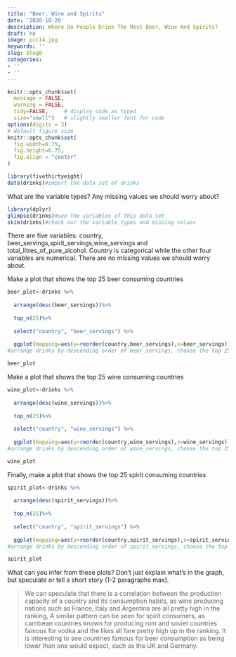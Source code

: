 ```yaml
---
title: "Beer, Wine and Spirits"
date: '2020-10-20'
description: Where Do People Drink The Most Beer, Wine And Spirits?
draft: no
image: pic14.jpg
keywords: ''
slug: blog8
categories:
- ''
- ''
---
```



```r
knitr::opts_chunk$set(
  message = FALSE, 
  warning = FALSE, 
  tidy=FALSE,     # display code as typed
  size="small")   # slightly smaller font for code
options(digits = 3)
# default figure size
knitr::opts_chunk$set(
  fig.width=6.75, 
  fig.height=6.75,
  fig.align = "center"
)
```

```r
library(fivethirtyeight)
data(drinks)#import the data set of drinks
```

What are the variable types? Any missing values we should worry about? 
```r
library(dplyr)
glimpse(drinks)#see the variables of this data set
skim(drinks)#check out the variable types and missing values  
```

There are five variables: country, beer_servings,spirit_servings,wine_servings and total_litres_of_pure_alcohol. Country is categorical while the other four variables are numerical. There are no missing values we should worry about.

Make a plot that shows the top 25 beer consuming countries

```r
beer_plot<-drinks %>% 
  
  arrange(desc(beer_servings))%>%
  
  top_n(25)%>%
  
  select("country", "beer_servings") %>%
  
  ggplot(mapping=aes(y=reorder(country,beer_servings),x=beer_servings))+geom_col()+labs(title = "Top 25 beer consuming countries", y = "Country",  x = "Beer servings")
#arrange drinks by descending order of beer_servings, choose the top 25 values and draw the plot of top 25 beer consuming countries.

beer_plot
```

Make a plot that shows the top 25 wine consuming countries
```r
wine_plot<-drinks %>% 
  
  arrange(desc(wine_servings))%>%
  
  top_n(25)%>%
  
  select("country", "wine_servings") %>%
  
  ggplot(mapping=aes(y=reorder(country,wine_servings),x=wine_servings))+geom_col()+labs(title = "Top 25 wine consuming countries", y = "Country",  x = "Wine servings")
#arrange drinks by descending order of wine_servings, choose the top 25 values and draw the plot of top 25 wine consuming countries.

wine_plot
```

Finally, make a plot that shows the top 25 spirit consuming countries
```r
spirit_plot<-drinks %>% 
  
  arrange(desc(spirit_servings))%>%
  
  top_n(25)%>%
  
  select("country", "spirit_servings") %>%
  
  ggplot(mapping=aes(y=reorder(country,spirit_servings),x=spirit_servings))+geom_col()+labs(title = "Top 25 spirit consuming countries", y = "Country",  x = "Spirit servings")
#arrange drinks by descending order of spirit_servings, choose the top 25 values and draw the plot of top 25 spirit consuming countries.

spirit_plot
```

What can you infer from these plots? Don't just explain what's in the graph, but speculate or tell a short story (1-2 paragraphs max).

> We can speculate that there is a correlation between the production capacity of a country and its consumption habits, as wine producing nations such as France, Italy and Argentina are all pretty high in the ranking, A similar pattern can be seen for spirit consumers, as carribean countries known for producing rum and soviet countries famous for vodka and the likes all fare pretty high up in the ranking. It is interesting to see countries famous for beer consumption as being lower than one would expect, such as the UK and Germany.



